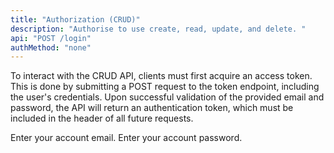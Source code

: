 ```yaml
---
title: "Authorization (CRUD)"
description: "Authorise to use create, read, update, and delete. "
api: "POST /login"
authMethod: "none"
---
```


To interact with the CRUD API, clients must first acquire an access token. This is done by submitting a POST request to the token endpoint, including the user's credentials. Upon successful validation of the provided email and password, the API will return an authentication token, which must be included in the header of all future requests.

<ParamField body="email" type="string" required>
  Enter your account email.
</ParamField>

<ParamField body="password" type="string" required>
  Enter your account password.
</ParamField>